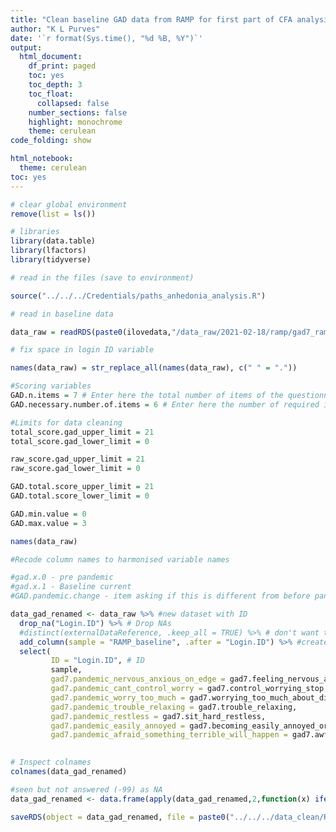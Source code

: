 ```yaml
---
title: "Clean baseline GAD data from RAMP for first part of CFA analysis"
author: "K L Purves"
date: '`r format(Sys.time(), "%d %B, %Y")`'
output:
  html_document:
    df_print: paged
    toc: yes
    toc_depth: 3
    toc_float:
      collapsed: false
    number_sections: false
    highlight: monochrome
    theme: cerulean
code_folding: show

html_notebook:
  theme: cerulean
toc: yes
---
```


```r
# clear global environment
remove(list = ls())
```

```r
# libraries
library(data.table)
library(lfactors)
library(tidyverse)
```

```r
# read in the files (save to environment)

source("../../../Credentials/paths_anhedonia_analysis.R")
```


```r
# read in baseline data

data_raw = readRDS(paste0(ilovedata,"/data_raw/2021-02-18/ramp/gad7_ramp.rds"))
```

```r

# fix space in login ID variable

names(data_raw) = str_replace_all(names(data_raw), c(" " = ".")) 
```


```r
#Scoring variables
GAD.n.items = 7 # Enter here the total number of items of the questionnaire
GAD.necessary.number.of.items = 6 # Enter here the number of required items to include a participant

#Limits for data cleaning
total_score.gad_upper_limit = 21
total_score.gad_lower_limit = 0

raw_score.gad_upper_limit = 21
raw_score.gad_lower_limit = 0

GAD.total.score_upper_limit = 21
GAD.total.score_lower_limit = 0

GAD.min.value = 0
GAD.max.value = 3
```


```r

names(data_raw)

```


```r
#Recode column names to harmonised variable names

#gad.x.0 - pre pandemic
#gad.x.1 - Baseline current
#GAD.pandemic.change - item asking if this is different from before pandemic

data_gad_renamed <- data_raw %>% #new dataset with ID
  drop_na("Login.ID") %>% # Drop NAs
  #distinct(externalDataReference, .keep_all = TRUE) %>% # don't want to do this for RAMP data
  add_column(sample = "RAMP_baseline", .after = "Login.ID") %>% #create new column 
  select(
         ID = "Login.ID", # ID
         sample,
         gad7.pandemic_nervous_anxious_on_edge = gad7.feeling_nervous_anxious_or_on_edge,
         gad7.pandemic_cant_control_worry = gad7.control_worrying_stop,
         gad7.pandemic_worry_too_much = gad7.worrying_too_much_about_different_things,
         gad7.pandemic_trouble_relaxing = gad7.trouble_relaxing,
         gad7.pandemic_restless = gad7.sit_hard_restless,
         gad7.pandemic_easily_annoyed = gad7.becoming_easily_annoyed_or_irritable,
         gad7.pandemic_afraid_something_terrible_will_happen = gad7.awful_feeling_afraid_happen)
         

# Inspect colnames
colnames(data_gad_renamed)


```


```r
#seen but not answered (-99) as NA
data_gad_renamed <- data.frame(apply(data_gad_renamed,2,function(x) ifelse(x==-99,NA,x)))

```


```r

saveRDS(object = data_gad_renamed, file = paste0("../../../data_clean/RAMP_gad/gad.clean_baseline.RAMP",  ".rds"))

```